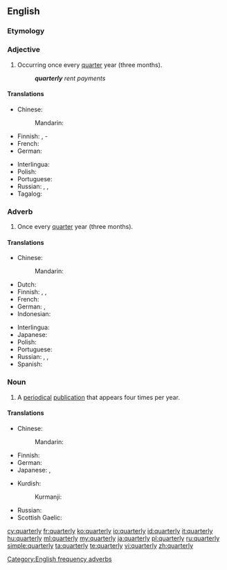 ==English==

===Etymology===
{{suffix|quarter|ly}}

===Adjective===
{{en-adj|-}}

# Occurring once every [[quarter]] year (three months).
#: '''''quarterly''' rent payments''

====Translations====
{{trans-top|Occurring once every quarter year}}
* Chinese:
*: Mandarin: {{t|cmn|每季|tr=měijì de|alt=每季的|sc=Hani}}
* Finnish: {{t-|fi|neljännesvuosittainen}}, {{t-|fi|neljännesvuosi}}-
* French: {{t|fr|trimestriel}}
* German: {{t|de|vierteljährlich}}
{{trans-mid}}
* Interlingua: {{t|ia|trimestral}}
* Polish: {{t|pl|kwartalny|m}}
* Portuguese: {{t|pt|trimestral|m|f}}
* Russian: {{t|ru|квартальный|tr=kvartálʹnyj|sc=Cyrl}}, {{t|ru|ежеквартальный|tr=ježekvartálʹnyj|sc=Cyrl}}, {{t|ru|трёхмесячный|tr=trjoxmésjačnyj|sc=Cyrl}}
* Tagalog: {{t|tl|quatera}}
{{trans-bottom}}

===Adverb===
{{en-adv|-}}

# Once every [[quarter]] year (three months).

====Translations====
{{trans-top|once every quarter year}}
* Chinese:
*: Mandarin: {{t|cmn|每季|tr=měijì de|alt=每季地|sc=Hani}}
* Dutch: {{t|nl|driemaandelijks}}
* Finnish: {{t-|fi|neljännesvuosittain}}, {{t-|fi|neljänneksittäin}}, {{t-|fi|vuosineljänneksittäin}}
* French: {{t|fr|trimestriellement}}
* German: {{t+|de|vierteljährlich}}, {{t+|de|quartalsweise}}
* Indonesian: {{t-SOP|id|[[per]] [[kuartal]]}}
{{trans-mid}}
* Interlingua: {{t|ia|trimestralmente}}
* Japanese: {{t|ja|四半期毎|tr=[[しはんきごと]], shihanki-goto|sc=Jpan}}
* Polish: {{t|pl|kwartalnie}}
* Portuguese: {{t-|pt|trimestralmente}}
* Russian: {{t|ru|поквартально|tr=pokvartálʹno|sc=Cyrl}}, {{t|ru|ежеквартально|tr=ježekvartálʹno|sc=Cyrl}}, {{t-SOP|ru|[[раз]] [[в]] [[три]] [[месяц|месяца]]|tr=raz v tri mésjaca}}
* Spanish: {{t|es|trimestralmente}}
{{trans-bottom}}

===Noun===
{{en-noun|quarterlies}}

# A [[periodical]] [[publication]] that appears four times per year.

====Translations====
{{trans-top|periodical publication}}
* Chinese:
*: Mandarin: {{t|cmn|季刊|tr=jìkān|sc=Hani}}
* Finnish: {{t-|fi|neljännesvuosijulkaisu}}
* German: {{t|de|Vierteljahresschrift|n}}
* Japanese: {{t|ja|季刊|tr=きかん, kikan|sc=Jpan}}, {{t|ja|季刊誌|tr=きかんし, kikanshi|sc=Jpan}}
{{trans-mid}}
* Kurdish:
*: Kurmanji: {{t-|kmr|kovara sêmehî|f}}
* Russian: {{t|ru|трёхмесячник|m|tr=trjoxmésjačnik|sc=Cyrl}}
* Scottish Gaelic: {{t-|gd|ràitheachan|m}}
{{trans-bottom}}

[[Category:English frequency adverbs]]

[[cy:quarterly]]
[[fr:quarterly]]
[[ko:quarterly]]
[[io:quarterly]]
[[id:quarterly]]
[[it:quarterly]]
[[hu:quarterly]]
[[ml:quarterly]]
[[my:quarterly]]
[[ja:quarterly]]
[[pl:quarterly]]
[[ru:quarterly]]
[[simple:quarterly]]
[[ta:quarterly]]
[[te:quarterly]]
[[vi:quarterly]]
[[zh:quarterly]]